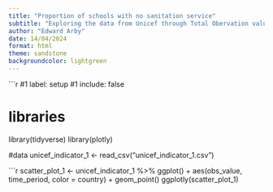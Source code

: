 ```yaml
---
title: "Proportion of schools with no sanitation service"
subtitle: "Exploring the data from Unicef through Total Obervation value since 2000"
author: "Edward Arby"
date: 14/04/2024
format: html
theme: sandstone
backgroundcolor: lightgreen
---
```


```r
#1 label: setup
#1 include: false

# libraries
library(tidyverse)
library(plotly)

#data
unicef_indicator_1 <- read_csv("unicef_indicator_1.csv") 


```r
scatter_plot_1 <- unicef_indicator_1 %>%
ggplot() +
  aes(obs_value, time_period, color = country) +
  geom_point()
ggplotly(scatter_plot_1)



